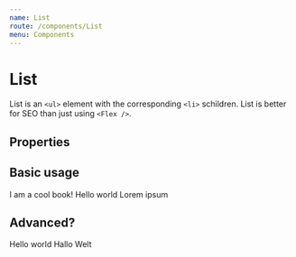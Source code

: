 ```yaml
---
name: List
route: /components/List
menu: Components
---
```




# List

List is an `<ul>` element with the corresponding `<li>` schildren. List is better for SEO than just using `<Flex />`.


## Properties

<Props of={List} />

## Basic usage

<List>
  <span>I am a cool book!</span>
  <span>Hello world</span>
  <span>Lorem ipsum</span>
</List>

## Advanced?

<Playground>
  <List liSx={{ border: '1px solid red'}} direction="row">
    <Badge inlineBlock m="s" bg="accentDark" color="white">Hello world</Badge>
    <Badge inlineBlock m="s" bg="accentDark" color="white">Hallo Welt</Badge>
  </List>
</Playground>
